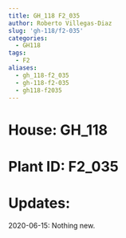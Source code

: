 ```yaml
---
title: GH_118 F2_035
author: Roberto Villegas-Diaz
slug: 'gh-118/f2-035'
categories:
  - GH118
tags:
  - F2
aliases:
  - gh_118-f2_035
  - gh-118-f2-035
  - gh118-f2035
---
```


# **House**: GH_118
# **Plant ID**: F2_035
# **Updates**: 
2020-06-15: Nothing new.
